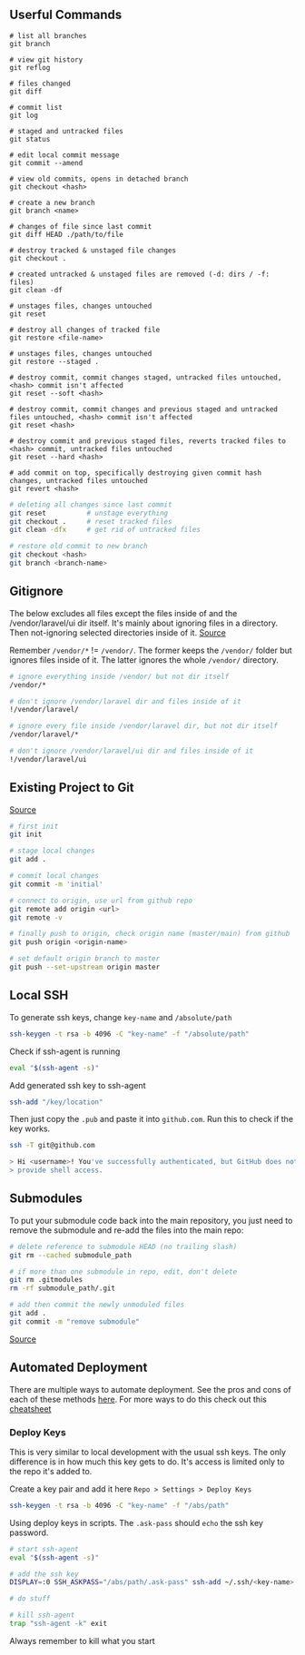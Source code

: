 
## Userful Commands

```shell
# list all branches
git branch

# view git history
git reflog

# files changed
git diff

# commit list
git log

# staged and untracked files
git status

# edit local commit message
git commit --amend

# view old commits, opens in detached branch
git checkout <hash>
```

```shell
# create a new branch
git branch <name>

# changes of file since last commit
git diff HEAD ./path/to/file

# destroy tracked & unstaged file changes
git checkout .

# created untracked & unstaged files are removed (-d: dirs / -f: files)
git clean -df

# unstages files, changes untouched
git reset

# destroy all changes of tracked file
git restore <file-name>

# unstages files, changes untouched
git restore --staged .

# destroy commit, commit changes staged, untracked files untouched, <hash> commit isn't affected
git reset --soft <hash>

# destroy commit, commit changes and previous staged and untracked files untouched, <hash> commit isn't affected
git reset <hash>

# destroy commit and previous staged files, reverts tracked files to <hash> commit, untracked files untouched
git reset --hard <hash>

# add commit on top, specifically destroying given commit hash changes, untracked files untouched
git revert <hash>
```

```bash
# deleting all changes since last commit
git reset          # unstage everything
git checkout .     # reset tracked files
git clean -dfx     # get rid of untracked files

# restore old commit to new branch
git checkout <hash>
git branch <branch-name>
```

## Gitignore

The below excludes all files except the files inside of and the /vendor/laravel/ui dir itself.
It's mainly about ignoring files in a directory. Then not-ignoring selected directories inside of it. [Source](https://gist.github.com/hieblmedia/9318457)

Remember `/vendor/*` != `/vendor/`. The former keeps the `/vendor/` folder but ignores files inside of it.
The latter ignores the whole `/vendor/` directory.

```bash
# ignore everything inside /vendor/ but not dir itself
/vendor/*

# don't ignore /vendor/laravel dir and files inside of it
!/vendor/laravel/

# ignore every file inside /vendor/laravel dir, but not dir itself
/vendor/laravel/*

# don't ignore /vendor/laravel/ui dir and files inside of it
!/vendor/laravel/ui
```

## Existing Project to Git

[Source](https://gist.github.com/alexpchin/102854243cd066f8b88e)

```bash
# first init
git init

# stage local changes
git add .

# commit local changes
git commit -m 'initial'

# connect to origin, use url from github repo
git remote add origin <url>
git remote -v

# finally push to origin, check origin name (master/main) from github
git push origin <origin-name>

# set default origin branch to master
git push --set-upstream origin master
```

## Local SSH

To generate ssh keys, change `key-name` and `/absolute/path`

```bash
ssh-keygen -t rsa -b 4096 -C "key-name" -f "/absolute/path"
```

Check if ssh-agent is running

```bash
eval "$(ssh-agent -s)"
```

Add generated ssh key to ssh-agent

```bash
ssh-add "/key/location"
```

Then just copy the `.pub` and paste it into `github.com`. Run this to check if the key works.

```bash
ssh -T git@github.com

> Hi <username>! You've successfully authenticated, but GitHub does not
> provide shell access.
```

## Submodules

To put your submodule code back into the main repository, you just need to remove the submodule and re-add the files into the main repo:

```bash
# delete reference to submodule HEAD (no trailing slash)
git rm --cached submodule_path

# if more than one submodule in repo, edit, don't delete
git rm .gitmodules
rm -rf submodule_path/.git

# add then commit the newly unmoduled files
git add .
git commit -m "remove submodule"
```

[Source](https://stackoverflow.com/questions/1759587/how-to-un-submodule-a-git-submodule)

## Automated Deployment

There are multiple ways to automate deployment. See the pros and cons of each of these methods [here](https://docs.github.com/en/developers/overview/managing-deploy-keys). For more ways to do this
check out this [cheatsheet](https://coolaj86.com/articles/vanilla-devops-git-credentials-cheatsheet/)

### Deploy Keys

This is very similar to local development with the usual ssh keys. The only difference is in how much this key gets to do. It's access is limited only to the repo it's added to.

Create a key pair and add it here `Repo > Settings > Deploy Keys`

```bash
ssh-keygen -t rsa -b 4096 -C "key-name" -f "/abs/path"
```

Using deploy keys in scripts. The `.ask-pass` should `echo` the ssh key password.

```bash
# start ssh-agent
eval "$(ssh-agent -s)"

# add the ssh key
DISPLAY=:0 SSH_ASKPASS="/abs/path/.ask-pass" ssh-add ~/.ssh/<key-name>

# do stuff

# kill ssh-agent
trap "ssh-agent -k" exit
```

<Warning>
    Always remember to kill what you start
</Warning>